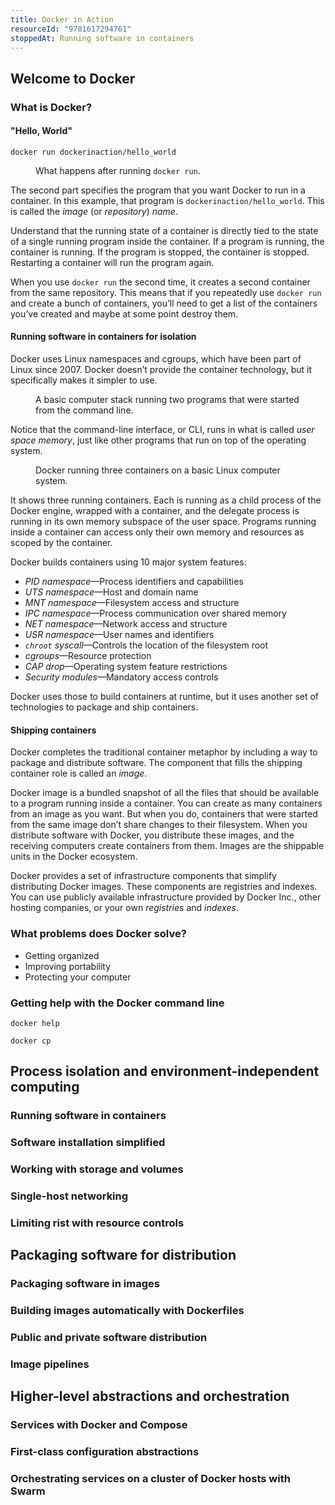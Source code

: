 ```yaml
---
title: Docker in Action
resourceId: "9781617294761"
stoppedAt: Running software in containers
---
```


## Welcome to Docker

### What is Docker?

#### "Hello, World"

```shell
docker run dockerinaction/hello_world
```

<Figure src="/media/what-happens-after-docker-run.png">

What happens after running `docker run`.

</Figure>

The second part specifies the program that you want Docker to run in a
container. In this example, that program is `dockerinaction/hello_world`. This
is called the _image_ (or _repository_) _name_.

Understand that the running state of a container is directly tied to the state
of a single running program inside the container. If a program is running, the
container is running. If the program is stopped, the container is stopped.
Restarting a container will run the program again.

When you use `docker run` the second time, it creates a second container from
the same repository. This means that if you repeatedly use `docker run` and
create a bunch of containers, you’ll need to get a list of the containers you’ve
created and maybe at some point destroy them.

#### Running software in containers for isolation

Docker uses Linux namespaces and cgroups, which have been part of Linux
since 2007. Docker doesn’t provide the container technology, but it specifically
makes it simpler to use.

<Figure src="/media/process-running-simplified-computer.png">
  A basic computer stack running two programs that were started from the command
  line.
</Figure>

Notice that the command-line interface, or CLI, runs in what is called _user
space memory_, just like other programs that run on top of the operating system.

<Figure src="/media/docker-running-three-containers.png">
  Docker running three containers on a basic Linux computer system.
</Figure>

It shows three running containers. Each is running as a child process of the
Docker engine, wrapped with a container, and the delegate process is running in
its own memory subspace of the user space. Programs running inside a container
can access only their own memory and resources as scoped by the container.

Docker builds containers using 10 major system features:

- _PID namespace_—Process identifiers and capabilities
- _UTS namespace_—Host and domain name
- _MNT namespace_—Filesystem access and structure
- _IPC namespace_—Process communication over shared memory
- _NET namespace_—Network access and structure
- _USR namespace_—User names and identifiers
- _`chroot` syscall_—Controls the location of the filesystem root
- _cgroups_—Resource protection
- _CAP drop_—Operating system feature restrictions
- _Security modules_—Mandatory access controls

Docker uses those to build containers at runtime, but it uses another set of
technologies to package and ship containers.

#### Shipping containers

Docker completes the traditional container metaphor by including a way to
package and distribute software. The component that fills the shipping container
role is called an _image_.

Docker image is a bundled snapshot of all the files that should be available to
a program running inside a container. You can create as many containers from an
image as you want. But when you do, containers that were started from the same
image don’t share changes to their filesystem. When you distribute software with
Docker, you distribute these images, and the receiving computers create
containers from them. Images are the shippable units in the Docker ecosystem.

Docker provides a set of infrastructure components that simplify distributing
Docker images. These components are registries and indexes. You can use publicly
available infrastructure provided by Docker Inc., other hosting companies, or
your own _registries_ and _indexes_.

### What problems does Docker solve?

- Getting organized
- Improving portability
- Protecting your computer

### Getting help with the Docker command line

```shell
docker help
```

```shell
docker cp
```

## Process isolation and environment-independent computing

### Running software in containers

### Software installation simplified

### Working with storage and volumes

### Single-host networking

### Limiting rist with resource controls

## Packaging software for distribution

### Packaging software in images

### Building images automatically with Dockerfiles

### Public and private software distribution

### Image pipelines

## Higher-level abstractions and orchestration

### Services with Docker and Compose

### First-class configuration abstractions

### Orchestrating services on a cluster of Docker hosts with Swarm
